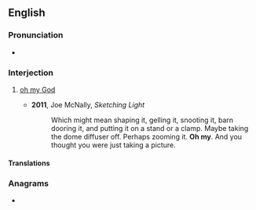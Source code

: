 ==English==

===Pronunciation===
* {{audio|en|En-au-oh my.ogg|Audio (AU)}}

===Interjection===
{{en-interj}}

# {{lb|en|idiomatic|euphemistic|mainly|_|US|and|Canada}} [[oh my God]]
#* '''2011''', Joe McNally, ''Sketching Light''
#*: Which might mean shaping it, gelling it, snooting it, barn dooring it, and putting it on a stand or a clamp. Maybe taking the dome diffuser off. Perhaps zooming it. '''Oh my'''. And you thought you were just taking a picture.

====Translations====
{{trans-see|good heavens}}

===Anagrams===
* {{anagrams|en|a=hmoy|homy}}